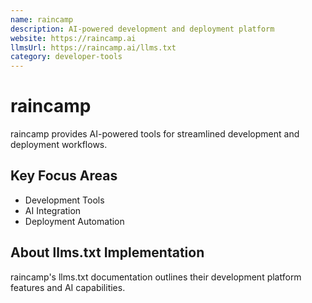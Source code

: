 ```yaml
---
name: raincamp
description: AI-powered development and deployment platform
website: https://raincamp.ai
llmsUrl: https://raincamp.ai/llms.txt
category: developer-tools
---
```


# raincamp

raincamp provides AI-powered tools for streamlined development and deployment workflows.

## Key Focus Areas

- Development Tools
- AI Integration
- Deployment Automation

## About llms.txt Implementation

raincamp's llms.txt documentation outlines their development platform features and AI capabilities.
